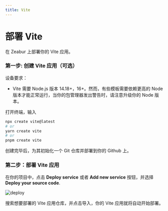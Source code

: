 ```yaml
---
title: Vite
---
```



<Head>
  <meta name="zeabur:image:title" content="部署 Vite" />
  <meta name="zeabur:image:subtitle" content="在 Zeabur 上部署你的 Vite 应用" />
  <meta name="twitter:image" content="https://opengraph-dev.zeabur.app/api/og?title=部署 Vite&desc=在 Zeabur 上部署你的 Vite 应用" />
  <meta name="og:image" content="https://opengraph-dev.zeabur.app/api/og?title=部署 Vite&desc=在 Zeabur 上部署你的 Vite 应用" />
</Head>

# 部署 Vite

在 Zeabur 上部署你的 Vite 应用。

### 第一步: 创建 Vite 应用（可选）

设备要求：
- Vite 需要 Node.js 版本 14.18+，16+。然而，有些模板需要依赖更高的 Node 版本才能正常运行，当你的包管理器发出警告时，请注意升级你的 Node 版本。

打开终端，输入  
```bash 
npx create vite@latest
# or 
yarn create vite
# or
pnpm create vite
```

创建完毕后，为其初始化一个 Git 仓库并部署到你的 Github 上。

### 第二步：部署 Vite 应用

在你的项目中，点击 **Deploy service** 或者 **Add new service** 按钮，并选择 **Deploy your source code**.

![deploy](/framework/deploy.png)

搜索想要部署的 Vite 应用仓库，并点击导入，你的 Vite 应用就将自动开始部署。

